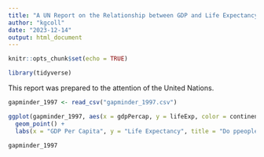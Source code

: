```yaml
---
title: "A UN Report on the Relationship between GDP and Life Expectancy"
author: "kgcoll"
date: "2023-12-14"
output: html_document
---
```


```r
knitr::opts_chunk$set(echo = TRUE)
```


```r
library(tidyverse)
```

This report was prepared to the attention of the United Nations.

```r
gapminder_1997 <- read_csv("gapminder_1997.csv")

ggplot(gapminder_1997, aes(x = gdpPercap, y = lifeExp, color = continent, size = pop/1000000)) + 
  geom_point() +
  labs(x = "GDP Per Capita", y = "Life Expectancy", title = "Do ppeople live longer?", size = "Population (in millions)")

gapminder_1997
```

